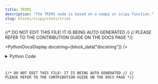 ```yaml
---
title: TRIM1
description: "The TRIM1 node is based on a numpy or scipy function."
slug: blocks/scipy/stats/trim1
---
```


{/* DO NOT EDIT THIS FILE! IT IS BEING AUTO GENERATED */}
{/* PLEASE REFER TO THE CONTRIBUTION GUIDE ON THE DOCS PAGE */}


<PythonDocsDisplay docstring={block_data["docstring"]} />
<details>
<summary>Python Code</summary>



<Code code={pythonCode} lang="py" wrap theme="dracula" />

[Find this Flojoy Block on GitHub](https://github.com/flojoy-ai/blocks/blob/main/blocks/SCIPY/STATS/TRIM1/TRIM1.py)

</details>

{/* DO NOT EDIT THIS FILE! IT IS BEING AUTO GENERATED */}
{/* PLEASE REFER TO THE CONTRIBUTION GUIDE ON THE DOCS PAGE */}

